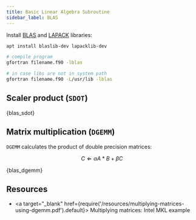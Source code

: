 ```yaml
---
title: Basic Linear Algebra Subroutine
sidebar_label: BLAS
---
```

Install [BLAS](https://netlib.org/blas/) and [LAPACK](
https://netlib.org/lapack/) libraries:
```bash
apt install blaslib-dev lapacklib-dev

# compile program
gfortran filename.f90 -lblas

# in case libs are not in system path
gfortran filename.f90 -L/usr/lib -lblas
```

## Scaler product (`SDOT`)


<CodeBlock language="fortran" title="src/22_blas_sdot.f90" showLineNumbers>{blas_sdot}</CodeBlock>

## Matrix multiplication (`DGEMM`)

`DGEMM` calculates the product of double precision matrices:

$$
C \Leftarrow \alpha A \ast B + \beta C
$$


<CodeBlock language="fortran" title="src/22_blas_dgemm.f90" showLineNumbers>{blas_dgemm}</CodeBlock>

## Resources

- <a target="_blank"
href={require('/resources/multiplying-matrices-using-dgemm.pdf').default}>
Multiplying matrices: Intel MKL example</a>
